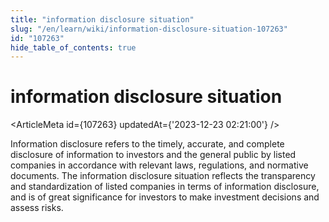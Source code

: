 ```yaml
---
title: "information disclosure situation"
slug: "/en/learn/wiki/information-disclosure-situation-107263"
id: "107263"
hide_table_of_contents: true
---
```



# information disclosure situation

<ArticleMeta id={107263} updatedAt={'2023-12-23 02:21:00'} />
<div className='border-solid border-b border-t-0 my-4 border-[var(--ifm-color-gray-300)]' />

Information disclosure refers to the timely, accurate, and complete disclosure of information to investors and the general public by listed companies in accordance with relevant laws, regulations, and normative documents. The information disclosure situation reflects the transparency and standardization of listed companies in terms of information disclosure, and is of great significance for investors to make investment decisions and assess risks.
